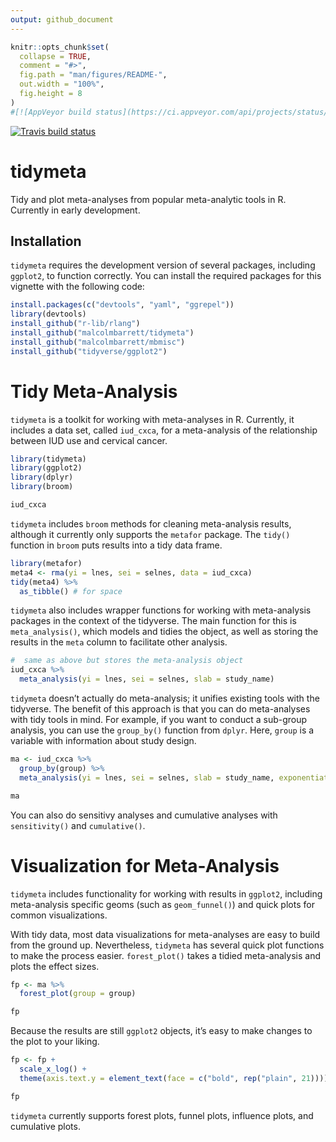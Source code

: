 ```yaml
---
output: github_document
---
```


<!-- README.md is generated from README.Rmd. Please edit that file -->

```r
knitr::opts_chunk$set(
  collapse = TRUE,
  comment = "#>",
  fig.path = "man/figures/README-",
  out.width = "100%",
  fig.height = 8
)
#[![AppVeyor build status](https://ci.appveyor.com/api/projects/status/github/malcolmbarrett/tidymeta?branch=master&svg=true)](https://ci.appveyor.com/project/malcolmbarrett/tidymeta)
```

[![Travis build status](https://travis-ci.org/malcolmbarrett/tidymeta.svg?branch=master)](https://travis-ci.org/malcolmbarrett/tidymeta) 

# tidymeta

Tidy and plot meta-analyses from popular meta-analytic tools in R. Currently in early development.

## Installation

`tidymeta` requires the development version of several packages, including `ggplot2`, to function correctly. You can install the required packages for this vignette with the following code:

```r
install.packages(c("devtools", "yaml", "ggrepel"))
library(devtools)
install_github("r-lib/rlang")
install_github("malcolmbarrett/tidymeta")
install_github("malcolmbarrett/mbmisc")
install_github("tidyverse/ggplot2")
```

# Tidy Meta-Analysis

`tidymeta` is a toolkit for working with meta-analyses in R. Currently, it includes a data set, called `iud_cxca`, for a meta-analysis of the relationship between IUD use and cervical cancer. 

```r
library(tidymeta)
library(ggplot2)
library(dplyr)
library(broom)

iud_cxca
```

`tidymeta` includes `broom` methods for cleaning meta-analysis results, although it currently only supports the `metafor` package. The `tidy()` function in `broom` puts results into a tidy data frame. 

```r
library(metafor)
meta4 <- rma(yi = lnes, sei = selnes, data = iud_cxca)
tidy(meta4) %>% 
  as_tibble() # for space
```

`tidymeta` also includes wrapper functions for working with meta-analysis packages in the context of the tidyverse. The main function for this is `meta_analysis()`, which models and tidies the object, as well as storing the results in the `meta` column to facilitate other analysis. 

```r
#  same as above but stores the meta-analysis object
iud_cxca %>% 
  meta_analysis(yi = lnes, sei = selnes, slab = study_name)
```

`tidymeta` doesn't actually do meta-analysis; it unifies existing tools with the tidyverse. The benefit of this approach is that you can do meta-analyses with tidy tools in mind. For example, if you want to conduct a sub-group analysis, you can use the `group_by()` function from `dplyr`. Here, `group` is a variable with information about study design.

```r
ma <- iud_cxca %>% 
  group_by(group) %>% 
  meta_analysis(yi = lnes, sei = selnes, slab = study_name, exponentiate = TRUE)

ma
```

You can also do sensitivy analyses and cumulative analyses with `sensitivity()` and `cumulative()`.

# Visualization for Meta-Analysis

`tidymeta` includes functionality for working with results in `ggplot2`, including meta-analysis specific geoms (such as `geom_funnel()`) and quick plots for common visualizations.

With tidy data, most data visualizations for meta-analyses are easy to build from the ground up. Nevertheless, `tidymeta` has several quick plot functions to make the process easier. `forest_plot()` takes a tidied meta-analysis and plots the effect sizes.

```r
fp <- ma %>% 
  forest_plot(group = group)

fp
```

Because the results are still `ggplot2` objects, it's easy to make changes to the plot to your liking.

```r
fp <- fp + 
  scale_x_log() + 
  theme(axis.text.y = element_text(face = c("bold", rep("plain", 21))))

fp
```

`tidymeta` currently supports forest plots, funnel plots, influence plots, and cumulative plots.

